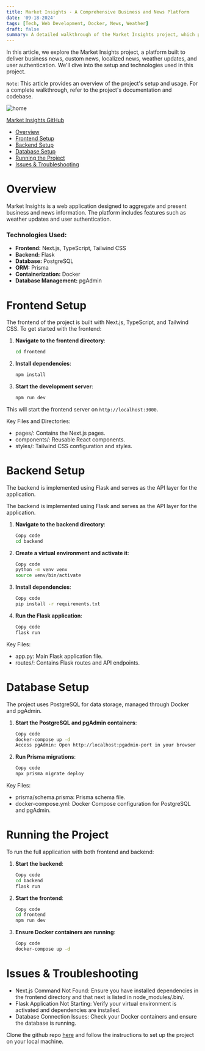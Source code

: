 ```yaml
---
title: Market Insights - A Comprehensive Business and News Platform
date: '09-18-2024'
tags: [Tech, Web Development, Docker, News, Weather]
draft: false
summary: A detailed walkthrough of the Market Insights project, which provides business news, custom news, localized news, weather updates, and more. Includes setup instructions and technologies used.
---
```


In this article, we explore the Market Insights project, a platform built to deliver business news, custom news, localized news, weather updates, and user authentication. We'll dive into the setup and technologies used in this project.

`Note`: This article provides an overview of the project's setup and usage. For a complete walkthrough, refer to the project's documentation and codebase.

<img className="inline" src="/static/images/Blog/home.png" alt="home" />

[Market Insights GitHub](https://github.com/moh1tt/market-insights)

- [Overview](#overview)
- [Frontend Setup](#frontend-setup)
- [Backend Setup](#backend-setup)
- [Database Setup](#database-setup)
- [Running the Project](#running-the-project)
- [Issues & Troubleshooting](#issues-troubleshooting)

# <a id="overview"></a>Overview

Market Insights is a web application designed to aggregate and present business and news information. The platform includes features such as weather updates and user authentication.

### Technologies Used:

- **Frontend:** Next.js, TypeScript, Tailwind CSS
- **Backend:** Flask
- **Database:** PostgreSQL
- **ORM:** Prisma
- **Containerization:** Docker
- **Database Management:** pgAdmin

# <a id="frontend-setup"></a>Frontend Setup

The frontend of the project is built with Next.js, TypeScript, and Tailwind CSS. To get started with the frontend:

1. **Navigate to the frontend directory**:

   ```bash
   cd frontend

   ```

2. **Install dependencies**:

   ```bash
   npm install

   ```

3. **Start the development server**:
   ```bash
   npm run dev
   ```

This will start the frontend server on `http://localhost:3000`.

Key Files and Directories:

- pages/: Contains the Next.js pages.
- components/: Reusable React components.
- styles/: Tailwind CSS configuration and styles.

# <a id="backend-setup"></a>Backend Setup

The backend is implemented using Flask and serves as the API layer for the application.

The backend is implemented using Flask and serves as the API layer for the application.

1. **Navigate to the backend directory**:

   ```bash
   Copy code
   cd backend

   ```

2. **Create a virtual environment and activate it**:

   ```bash
   Copy code
   python -m venv venv
   source venv/bin/activate

   ```

3. **Install dependencies**:

   ```bash
   Copy code
   pip install -r requirements.txt

   ```

4. **Run the Flask application**:

   ```bash
   Copy code
   flask run

   ```

Key Files:

- app.py: Main Flask application file.
- routes/: Contains Flask routes and API endpoints.

# <a id="database-setup"></a>Database Setup

The project uses PostgreSQL for data storage, managed through Docker and pgAdmin.

1. **Start the PostgreSQL and pgAdmin containers**:

   ```bash
   Copy code
   docker-compose up -d
   Access pgAdmin: Open http://localhost:pgadmin-port in your browser and log in to manage your PostgreSQL databases.

   ```

2. **Run Prisma migrations**:

   ```bash
   Copy code
   npx prisma migrate deploy
   ```

Key Files:

- prisma/schema.prisma: Prisma schema file.
- docker-compose.yml: Docker Compose configuration for PostgreSQL and pgAdmin.

# <a id="running-the-project"></a>Running the Project

To run the full application with both frontend and backend:

1. **Start the backend**:

   ```bash
   Copy code
   cd backend
   flask run

   ```

2. **Start the frontend**:

   ```bash
   Copy code
   cd frontend
   npm run dev

   ```

3. **Ensure Docker containers are running**:

   ```bash
   Copy code
   docker-compose up -d
   ```

# <a id="issues-troubleshooting"></a>Issues & Troubleshooting

- Next.js Command Not Found: Ensure you have installed dependencies in the frontend directory and that next is listed in node_modules/.bin/.
- Flask Application Not Starting: Verify your virtual environment is activated and dependencies are installed.
- Database Connection Issues: Check your Docker containers and ensure the database is running.

Clone the github repo [here](https://github.com/moh1tt/market-insights) and follow the instructions to set up the project on your local machine.
